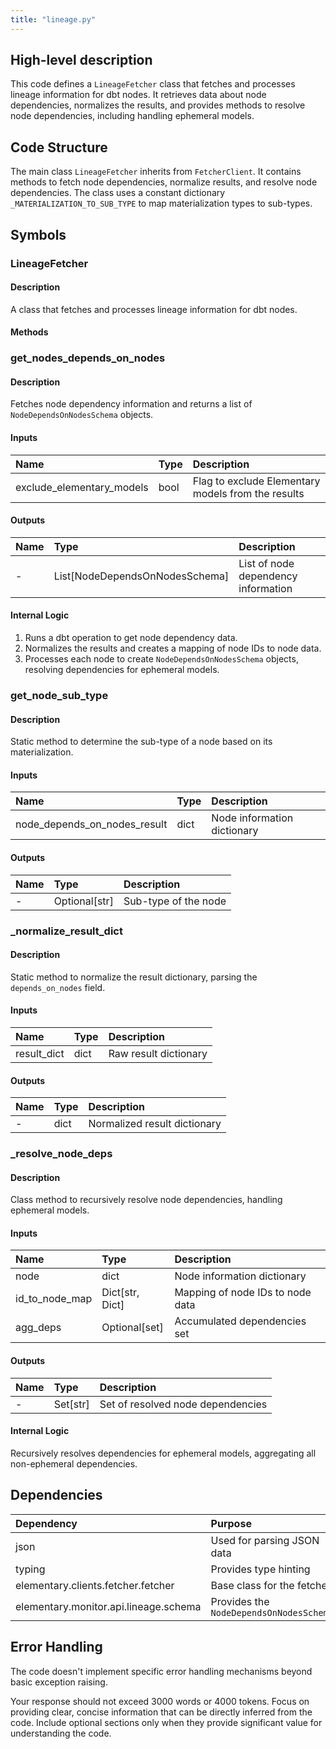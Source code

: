 ```yaml
---
title: "lineage.py"
---
```


## High-level description
This code defines a `LineageFetcher` class that fetches and processes lineage information for dbt nodes. It retrieves data about node dependencies, normalizes the results, and provides methods to resolve node dependencies, including handling ephemeral models.

## Code Structure
The main class `LineageFetcher` inherits from `FetcherClient`. It contains methods to fetch node dependencies, normalize results, and resolve node dependencies. The class uses a constant dictionary `_MATERIALIZATION_TO_SUB_TYPE` to map materialization types to sub-types.

## Symbols

### LineageFetcher
#### Description
A class that fetches and processes lineage information for dbt nodes.

#### Methods

### get_nodes_depends_on_nodes
#### Description
Fetches node dependency information and returns a list of `NodeDependsOnNodesSchema` objects.

#### Inputs
| Name | Type | Description |
|:-----|:-----|:------------|
| exclude_elementary_models | bool | Flag to exclude Elementary models from the results |

#### Outputs
| Name | Type | Description |
|:-----|:-----|:------------|
| - | List[NodeDependsOnNodesSchema] | List of node dependency information |

#### Internal Logic
1. Runs a dbt operation to get node dependency data.
2. Normalizes the results and creates a mapping of node IDs to node data.
3. Processes each node to create `NodeDependsOnNodesSchema` objects, resolving dependencies for ephemeral models.

### get_node_sub_type
#### Description
Static method to determine the sub-type of a node based on its materialization.

#### Inputs
| Name | Type | Description |
|:-----|:-----|:------------|
| node_depends_on_nodes_result | dict | Node information dictionary |

#### Outputs
| Name | Type | Description |
|:-----|:-----|:------------|
| - | Optional[str] | Sub-type of the node |

### _normalize_result_dict
#### Description
Static method to normalize the result dictionary, parsing the `depends_on_nodes` field.

#### Inputs
| Name | Type | Description |
|:-----|:-----|:------------|
| result_dict | dict | Raw result dictionary |

#### Outputs
| Name | Type | Description |
|:-----|:-----|:------------|
| - | dict | Normalized result dictionary |

### _resolve_node_deps
#### Description
Class method to recursively resolve node dependencies, handling ephemeral models.

#### Inputs
| Name | Type | Description |
|:-----|:-----|:------------|
| node | dict | Node information dictionary |
| id_to_node_map | Dict[str, Dict] | Mapping of node IDs to node data |
| agg_deps | Optional[set] | Accumulated dependencies set |

#### Outputs
| Name | Type | Description |
|:-----|:-----|:------------|
| - | Set[str] | Set of resolved node dependencies |

#### Internal Logic
Recursively resolves dependencies for ephemeral models, aggregating all non-ephemeral dependencies.

## Dependencies
| Dependency | Purpose |
|:-----------|:--------|
| json | Used for parsing JSON data |
| typing | Provides type hinting |
| elementary.clients.fetcher.fetcher | Base class for the fetcher |
| elementary.monitor.api.lineage.schema | Provides the `NodeDependsOnNodesSchema` |

## Error Handling
The code doesn't implement specific error handling mechanisms beyond basic exception raising.

Your response should not exceed 3000 words or 4000 tokens. Focus on providing clear, concise information that can be directly inferred from the code. Include optional sections only when they provide significant value for understanding the code.